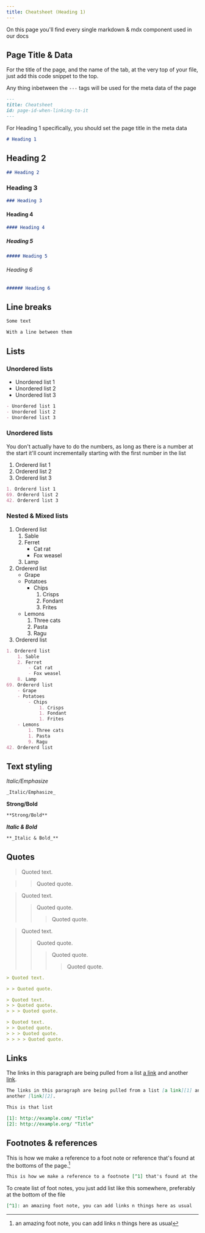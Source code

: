 ```yaml
---
title: Cheatsheet (Heading 1)
---
```

On this page you'll find every single markdown & mdx component used in our docs

## Page Title & Data

For the title of the page, and the name of the tab, at the very top of your file, just add this code snippet to the top.

Any thing inbetween the `---` tags will be used for the meta data of the page

```md
---
title: Cheatsheet
id: page-id-when-linking-to-it
---
```


For Heading 1 specifically, you should set the page title in the meta data

```md
# Heading 1
```

## Heading 2

```md
## Heading 2
```

### Heading 3

```md
### Heading 3
```

#### Heading 4

```md
#### Heading 4
```

##### Heading 5

```md
##### Heading 5
```

###### Heading 6

```md
###### Heading 6
```

## Line breaks 

```md
Some text

With a line between them
```

## Lists 

### Unordered lists

- Unordered list 1
- Unordered list 2
- Unordered list 3

```md
- Unordered list 1
- Unordered list 2
- Unordered list 3
```

### Unordered lists

You don't actually have to do the numbers, as long as there is a number at the start it'll count incrementally starting with the first number in the list

1. Ordererd list 1
69. Ordererd list 2
42. Ordererd list 3


```md
1. Ordererd list 1
69. Ordererd list 2
42. Ordererd list 3
```

### Nested & Mixed lists

1. Ordererd list
    1. Sable
    2. Ferret
        - Cat rat
        - Fox weasel 
    8. Lamp
69. Ordererd list 
    - Grape
    - Potatoes
        - Chips
            1. Crisps
            1. Fondant 
            1. Frites
    - Lemons
        1. Three cats
        1. Pasta
        9. Ragu
42. Ordererd list 

```md
1. Ordererd list
    1. Sable
    2. Ferret
        - Cat rat
        - Fox weasel 
    8. Lamp
69. Ordererd list 
    - Grape
    - Potatoes
        - Chips
            1. Crisps
            1. Fondant 
            1. Frites
    - Lemons
        1. Three cats
        1. Pasta
        9. Ragu
42. Ordererd list 
```

## Text styling 

_Italic/Emphasize_

```md 
_Italic/Emphasize_
```

**Strong/Bold**

```md
**Strong/Bold**
```

**_Italic & Bold_**

```md 
**_Italic & Bold_**
```

## Quotes

> Quoted text.

> > Quoted quote.

> Quoted text.
> > Quoted quote.
> > > Quoted quote.

> Quoted text.
> > Quoted quote.
> > > Quoted quote.
> > > > Quoted quote.

```md
> Quoted text.

> > Quoted quote.

> Quoted text.
> > Quoted quote.
> > > Quoted quote.

> Quoted text.
> > Quoted quote.
> > > Quoted quote.
> > > > Quoted quote.
```

## Links 	

The links in this paragraph are being pulled from a list [a link][1] and
another [link][2].

```md
The links in this paragraph are being pulled from a list [a link][1] and
another [link][2].
```

```md
This is that list

[1]: http://example.com/ "Title"
[2]: http://example.org/ "Title"
```

[1]: http://example.com/ "Title"
[2]: http://example.org/ "Title"



<!-- Logo: ![Alt](/wp.png "Title")



Smaller logo: ![Alt][1]

[1]: /wp-smaller.png "Title"


Linked logo: [![alt text](/wp-smaller.png)]
(http://wordpress.com/ "Title")
 -->



## Footnotes & references

This is how we make a reference to a foot note or reference that's found at the bottoms of the page.[^1]

```md
This is how we make a reference to a footnote [^1] that's found at the bottoms of the page
```

To create list of foot notes, you just add list like this somewhere, preferably at the bottom of the file

```md
[^1]: an amazing foot note, you can add links n things here as usual

```

[^1]: an amazing foot note, you can add links n things here as usual